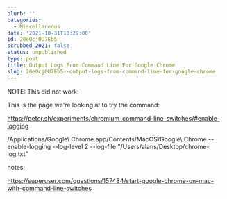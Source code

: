 ```yaml
---
blurb: ''
categories:
  - Miscellaneous
date: '2021-10-31T18:29:00'
id: 20eOcj0U7Eb5
scrubbed_2021: false
status: unpublished
type: post
title: Output Logs From Command Line For Google Chrome
slug: 20eOcj0U7Eb5--output-logs-from-command-line-for-google-chrome
---
```


NOTE: This did not work:

This is the page we're looking at to try the command:

https://peter.sh/experiments/chromium-command-line-switches/#enable-logging

/Applications/Google\ Chrome.app/Contents/MacOS/Google\ Chrome --enable-logging --log-level 2 --log-file "/Users/alans/Desktop/chrome-log.txt" 


notes:

https://superuser.com/questions/157484/start-google-chrome-on-mac-with-command-line-switches
